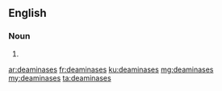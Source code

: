 ==English==

===Noun===
{{head|en|noun plural form}}

# {{plural of|deaminase|lang=en}}

[[ar:deaminases]]
[[fr:deaminases]]
[[ku:deaminases]]
[[mg:deaminases]]
[[my:deaminases]]
[[ta:deaminases]]